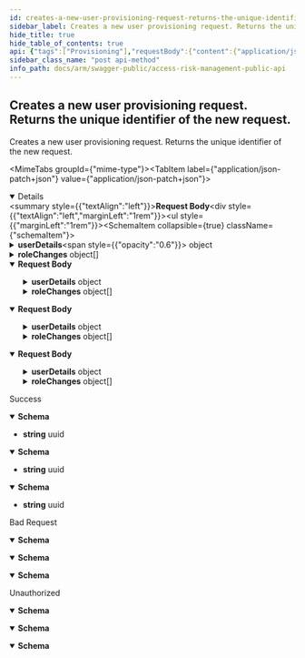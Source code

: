 ```yaml
---
id: creates-a-new-user-provisioning-request-returns-the-unique-identifier-of-the-new-request
sidebar_label: Creates a new user provisioning request. Returns the unique identifier of the new request.
hide_title: true
hide_table_of_contents: true
api: {"tags":["Provisioning"],"requestBody":{"content":{"application/json-patch+json":{"schema":{"required":["userDetails"],"type":"object","properties":{"userDetails":{"allOf":[{"required":["email","lastName","username","userType"],"type":"object","properties":{"username":{"type":"string","description":"Represents the id of the user."},"email":{"type":"string","description":"Represents the user's email address."},"firstName":{"type":"string","description":"Represents the user's first name.","nullable":true},"lastName":{"type":"string","description":"Represents the user's last name."},"userType":{"enum":["A","B","C","L","S"],"type":"string","description":"Represents the user's SAP user type."},"userClass":{"type":"string","description":"Represents the user's class.","nullable":true},"validFrom":{"type":"string","description":"Represents the date from which the user is valid.","format":"date-time","nullable":true},"validTo":{"type":"string","description":"Represents the date to which the user is valid.","format":"date-time","nullable":true}},"additionalProperties":false,"description":"Represents the model for a SAP user."}],"description":"Represents the details of the new user."},"accountId":{"type":"integer","description":"Represents the id of the account under which the provisioning was requested.","format":"int32"},"erpSystemId":{"type":"integer","description":"Represents the id of the ERP system.","format":"int32"},"roleChanges":{"type":"array","items":{"type":"object","properties":{"id":{"type":"string","description":"The unique identifier of the role.","format":"uuid"},"roleName":{"type":"string","description":"The role name.","nullable":true},"changeType":{"enum":["Add","Remove","Change"],"type":"string","description":"The role change type."},"validFrom":{"type":"string","description":"The start date of the validity of the role.","format":"date-time","nullable":true},"validTo":{"type":"string","description":"The end date of the validity of the role.","format":"date-time","nullable":true}},"additionalProperties":false,"description":"Represents the model of a role change."},"description":"Represents a collection of role changes to check for conflicts.","nullable":true},"comment":{"type":"string","description":"Represents optional comments for request.","nullable":true},"provisionPartialRoles":{"type":"boolean","description":"Determines if request could be provisioned even if some of its roles have been rejected."}},"additionalProperties":false,"description":"Represents the model for a new user provisioning request."}},"application/json":{"schema":{"required":["userDetails"],"type":"object","properties":{"userDetails":{"allOf":[{"required":["email","lastName","username","userType"],"type":"object","properties":{"username":{"type":"string","description":"Represents the id of the user."},"email":{"type":"string","description":"Represents the user's email address."},"firstName":{"type":"string","description":"Represents the user's first name.","nullable":true},"lastName":{"type":"string","description":"Represents the user's last name."},"userType":{"enum":["A","B","C","L","S"],"type":"string","description":"Represents the user's SAP user type."},"userClass":{"type":"string","description":"Represents the user's class.","nullable":true},"validFrom":{"type":"string","description":"Represents the date from which the user is valid.","format":"date-time","nullable":true},"validTo":{"type":"string","description":"Represents the date to which the user is valid.","format":"date-time","nullable":true}},"additionalProperties":false,"description":"Represents the model for a SAP user."}],"description":"Represents the details of the new user."},"accountId":{"type":"integer","description":"Represents the id of the account under which the provisioning was requested.","format":"int32"},"erpSystemId":{"type":"integer","description":"Represents the id of the ERP system.","format":"int32"},"roleChanges":{"type":"array","items":{"type":"object","properties":{"id":{"type":"string","description":"The unique identifier of the role.","format":"uuid"},"roleName":{"type":"string","description":"The role name.","nullable":true},"changeType":{"enum":["Add","Remove","Change"],"type":"string","description":"The role change type."},"validFrom":{"type":"string","description":"The start date of the validity of the role.","format":"date-time","nullable":true},"validTo":{"type":"string","description":"The end date of the validity of the role.","format":"date-time","nullable":true}},"additionalProperties":false,"description":"Represents the model of a role change."},"description":"Represents a collection of role changes to check for conflicts.","nullable":true},"comment":{"type":"string","description":"Represents optional comments for request.","nullable":true},"provisionPartialRoles":{"type":"boolean","description":"Determines if request could be provisioned even if some of its roles have been rejected."}},"additionalProperties":false,"description":"Represents the model for a new user provisioning request."}},"text/json":{"schema":{"required":["userDetails"],"type":"object","properties":{"userDetails":{"allOf":[{"required":["email","lastName","username","userType"],"type":"object","properties":{"username":{"type":"string","description":"Represents the id of the user."},"email":{"type":"string","description":"Represents the user's email address."},"firstName":{"type":"string","description":"Represents the user's first name.","nullable":true},"lastName":{"type":"string","description":"Represents the user's last name."},"userType":{"enum":["A","B","C","L","S"],"type":"string","description":"Represents the user's SAP user type."},"userClass":{"type":"string","description":"Represents the user's class.","nullable":true},"validFrom":{"type":"string","description":"Represents the date from which the user is valid.","format":"date-time","nullable":true},"validTo":{"type":"string","description":"Represents the date to which the user is valid.","format":"date-time","nullable":true}},"additionalProperties":false,"description":"Represents the model for a SAP user."}],"description":"Represents the details of the new user."},"accountId":{"type":"integer","description":"Represents the id of the account under which the provisioning was requested.","format":"int32"},"erpSystemId":{"type":"integer","description":"Represents the id of the ERP system.","format":"int32"},"roleChanges":{"type":"array","items":{"type":"object","properties":{"id":{"type":"string","description":"The unique identifier of the role.","format":"uuid"},"roleName":{"type":"string","description":"The role name.","nullable":true},"changeType":{"enum":["Add","Remove","Change"],"type":"string","description":"The role change type."},"validFrom":{"type":"string","description":"The start date of the validity of the role.","format":"date-time","nullable":true},"validTo":{"type":"string","description":"The end date of the validity of the role.","format":"date-time","nullable":true}},"additionalProperties":false,"description":"Represents the model of a role change."},"description":"Represents a collection of role changes to check for conflicts.","nullable":true},"comment":{"type":"string","description":"Represents optional comments for request.","nullable":true},"provisionPartialRoles":{"type":"boolean","description":"Determines if request could be provisioned even if some of its roles have been rejected."}},"additionalProperties":false,"description":"Represents the model for a new user provisioning request."}},"application/*+json":{"schema":{"required":["userDetails"],"type":"object","properties":{"userDetails":{"allOf":[{"required":["email","lastName","username","userType"],"type":"object","properties":{"username":{"type":"string","description":"Represents the id of the user."},"email":{"type":"string","description":"Represents the user's email address."},"firstName":{"type":"string","description":"Represents the user's first name.","nullable":true},"lastName":{"type":"string","description":"Represents the user's last name."},"userType":{"enum":["A","B","C","L","S"],"type":"string","description":"Represents the user's SAP user type."},"userClass":{"type":"string","description":"Represents the user's class.","nullable":true},"validFrom":{"type":"string","description":"Represents the date from which the user is valid.","format":"date-time","nullable":true},"validTo":{"type":"string","description":"Represents the date to which the user is valid.","format":"date-time","nullable":true}},"additionalProperties":false,"description":"Represents the model for a SAP user."}],"description":"Represents the details of the new user."},"accountId":{"type":"integer","description":"Represents the id of the account under which the provisioning was requested.","format":"int32"},"erpSystemId":{"type":"integer","description":"Represents the id of the ERP system.","format":"int32"},"roleChanges":{"type":"array","items":{"type":"object","properties":{"id":{"type":"string","description":"The unique identifier of the role.","format":"uuid"},"roleName":{"type":"string","description":"The role name.","nullable":true},"changeType":{"enum":["Add","Remove","Change"],"type":"string","description":"The role change type."},"validFrom":{"type":"string","description":"The start date of the validity of the role.","format":"date-time","nullable":true},"validTo":{"type":"string","description":"The end date of the validity of the role.","format":"date-time","nullable":true}},"additionalProperties":false,"description":"Represents the model of a role change."},"description":"Represents a collection of role changes to check for conflicts.","nullable":true},"comment":{"type":"string","description":"Represents optional comments for request.","nullable":true},"provisionPartialRoles":{"type":"boolean","description":"Determines if request could be provisioned even if some of its roles have been rejected."}},"additionalProperties":false,"description":"Represents the model for a new user provisioning request."}}}},"responses":{"200":{"description":"Success","content":{"text/plain":{"schema":{"type":"string","format":"uuid"}},"application/json":{"schema":{"type":"string","format":"uuid"}},"text/json":{"schema":{"type":"string","format":"uuid"}}}},"400":{"description":"Bad Request","content":{"text/plain":{"schema":{"type":"object","properties":{"type":{"type":"string","nullable":true},"title":{"type":"string","nullable":true},"status":{"type":"integer","format":"int32","nullable":true},"detail":{"type":"string","nullable":true},"instance":{"type":"string","nullable":true}},"additionalProperties":{"type":"object","additionalProperties":false}}},"application/json":{"schema":{"type":"object","properties":{"type":{"type":"string","nullable":true},"title":{"type":"string","nullable":true},"status":{"type":"integer","format":"int32","nullable":true},"detail":{"type":"string","nullable":true},"instance":{"type":"string","nullable":true}},"additionalProperties":{"type":"object","additionalProperties":false}}},"text/json":{"schema":{"type":"object","properties":{"type":{"type":"string","nullable":true},"title":{"type":"string","nullable":true},"status":{"type":"integer","format":"int32","nullable":true},"detail":{"type":"string","nullable":true},"instance":{"type":"string","nullable":true}},"additionalProperties":{"type":"object","additionalProperties":false}}}}},"401":{"description":"Unauthorized","content":{"text/plain":{"schema":{"type":"object","properties":{"type":{"type":"string","nullable":true},"title":{"type":"string","nullable":true},"status":{"type":"integer","format":"int32","nullable":true},"detail":{"type":"string","nullable":true},"instance":{"type":"string","nullable":true}},"additionalProperties":{"type":"object","additionalProperties":false}}},"application/json":{"schema":{"type":"object","properties":{"type":{"type":"string","nullable":true},"title":{"type":"string","nullable":true},"status":{"type":"integer","format":"int32","nullable":true},"detail":{"type":"string","nullable":true},"instance":{"type":"string","nullable":true}},"additionalProperties":{"type":"object","additionalProperties":false}}},"text/json":{"schema":{"type":"object","properties":{"type":{"type":"string","nullable":true},"title":{"type":"string","nullable":true},"status":{"type":"integer","format":"int32","nullable":true},"detail":{"type":"string","nullable":true},"instance":{"type":"string","nullable":true}},"additionalProperties":{"type":"object","additionalProperties":false}}}}}},"description":"Creates a new user provisioning request. Returns the unique identifier of the new request.","method":"post","path":"/api/v1/provisioning/newuser","jsonRequestBodyExample":{"userDetails":{"username":"string","email":"string","firstName":"string","lastName":"string","userType":"A","userClass":"string","validFrom":"2022-08-18","validTo":"2022-08-18"},"accountId":0,"erpSystemId":0,"roleChanges":[{"id":"3fa85f64-5717-4562-b3fc-2c963f66afa6","roleName":"string","changeType":"Add","validFrom":"2022-08-18","validTo":"2022-08-18"}],"comment":"string","provisionPartialRoles":true},"info":{"title":"Access Risk Management Public API","version":"1.0"},"postman":{"name":"Creates a new user provisioning request. Returns the unique identifier of the new request.","description":{"type":"text/plain"},"url":{"path":["api","v1","provisioning","newuser"],"host":["{{baseUrl}}"],"query":[],"variable":[]},"header":[{"key":"Content-Type","value":"application/json"},{"key":"Accept","value":"text/plain"}],"method":"POST","body":{"mode":"raw","raw":"\"\"","options":{"raw":{"language":"json"}}}}}
sidebar_class_name: "post api-method"
info_path: docs/arm/swagger-public/access-risk-management-public-api
---
```



## Creates a new user provisioning request. Returns the unique identifier of the new request.



Creates a new user provisioning request. Returns the unique identifier of the new request.

<MimeTabs groupId={"mime-type"}><TabItem label={"application/json-patch+json"} value={"application/json-patch+json"}><details style={{}} data-collapsed={false} open={true}><summary style={{"textAlign":"left"}}><strong>Request Body</strong></summary><div style={{"textAlign":"left","marginLeft":"1rem"}}></div><ul style={{"marginLeft":"1rem"}}><SchemaItem collapsible={true} className={"schemaItem"}><details style={{}}><summary style={{}}><strong>userDetails</strong><span style={{"opacity":"0.6"}}> object</span></summary><div style={{"marginLeft":"1rem"}}><div style={{"marginTop":".5rem","marginBottom":".5rem"}}>

Represents the model for a SAP user.

</div><SchemaItem collapsible={false} name={"username"} required={true} schemaDescription={"Represents the id of the user."} schemaName={"string"} qualifierMessage={undefined} defaultValue={undefined}></SchemaItem><SchemaItem collapsible={false} name={"email"} required={true} schemaDescription={"Represents the user's email address."} schemaName={"string"} qualifierMessage={undefined} defaultValue={undefined}></SchemaItem><SchemaItem collapsible={false} name={"firstName"} required={false} schemaDescription={"Represents the user's first name."} schemaName={"string"} qualifierMessage={undefined} defaultValue={undefined}></SchemaItem><SchemaItem collapsible={false} name={"lastName"} required={true} schemaDescription={"Represents the user's last name."} schemaName={"string"} qualifierMessage={undefined} defaultValue={undefined}></SchemaItem><SchemaItem collapsible={false} name={"userType"} required={true} schemaDescription={"Represents the user's SAP user type."} schemaName={"string"} qualifierMessage={"**Possible values:** [`A`, `B`, `C`, `L`, `S`]"} defaultValue={undefined}></SchemaItem><SchemaItem collapsible={false} name={"userClass"} required={false} schemaDescription={"Represents the user's class."} schemaName={"string"} qualifierMessage={undefined} defaultValue={undefined}></SchemaItem><SchemaItem collapsible={false} name={"validFrom"} required={false} schemaDescription={"Represents the date from which the user is valid."} schemaName={"date-time"} qualifierMessage={undefined} defaultValue={undefined}></SchemaItem><SchemaItem collapsible={false} name={"validTo"} required={false} schemaDescription={"Represents the date to which the user is valid."} schemaName={"date-time"} qualifierMessage={undefined} defaultValue={undefined}></SchemaItem></div></details></SchemaItem><SchemaItem collapsible={false} name={"accountId"} required={false} schemaDescription={"Represents the id of the account under which the provisioning was requested."} schemaName={"int32"} qualifierMessage={undefined} defaultValue={undefined}></SchemaItem><SchemaItem collapsible={false} name={"erpSystemId"} required={false} schemaDescription={"Represents the id of the ERP system."} schemaName={"int32"} qualifierMessage={undefined} defaultValue={undefined}></SchemaItem><SchemaItem collapsible={true} className={"schemaItem"}><details style={{}}><summary style={{}}><strong>roleChanges</strong><span style={{"opacity":"0.6"}}> object[]</span></summary><div style={{"marginLeft":"1rem"}}><div style={{"marginTop":".5rem","marginBottom":".5rem"}}>

Represents a collection of role changes to check for conflicts.

</div><SchemaItem collapsible={false} name={"id"} required={false} schemaDescription={"The unique identifier of the role."} schemaName={"uuid"} qualifierMessage={undefined} defaultValue={undefined}></SchemaItem><SchemaItem collapsible={false} name={"roleName"} required={false} schemaDescription={"The role name."} schemaName={"string"} qualifierMessage={undefined} defaultValue={undefined}></SchemaItem><SchemaItem collapsible={false} name={"changeType"} required={false} schemaDescription={"The role change type."} schemaName={"string"} qualifierMessage={"**Possible values:** [`Add`, `Remove`, `Change`]"} defaultValue={undefined}></SchemaItem><SchemaItem collapsible={false} name={"validFrom"} required={false} schemaDescription={"The start date of the validity of the role."} schemaName={"date-time"} qualifierMessage={undefined} defaultValue={undefined}></SchemaItem><SchemaItem collapsible={false} name={"validTo"} required={false} schemaDescription={"The end date of the validity of the role."} schemaName={"date-time"} qualifierMessage={undefined} defaultValue={undefined}></SchemaItem></div></details></SchemaItem><SchemaItem collapsible={false} name={"comment"} required={false} schemaDescription={"Represents optional comments for request."} schemaName={"string"} qualifierMessage={undefined} defaultValue={undefined}></SchemaItem><SchemaItem collapsible={false} name={"provisionPartialRoles"} required={false} schemaDescription={"Determines if request could be provisioned even if some of its roles have been rejected."} schemaName={"boolean"} qualifierMessage={undefined} defaultValue={undefined}></SchemaItem></ul></details></TabItem><TabItem label={"application/json"} value={"application/json"}><details style={{}} data-collapsed={false} open={true}><summary style={{"textAlign":"left"}}><strong>Request Body</strong></summary><div style={{"textAlign":"left","marginLeft":"1rem"}}></div><ul style={{"marginLeft":"1rem"}}><SchemaItem collapsible={true} className={"schemaItem"}><details style={{}}><summary style={{}}><strong>userDetails</strong><span style={{"opacity":"0.6"}}> object</span></summary><div style={{"marginLeft":"1rem"}}><div style={{"marginTop":".5rem","marginBottom":".5rem"}}>

Represents the model for a SAP user.

</div><SchemaItem collapsible={false} name={"username"} required={true} schemaDescription={"Represents the id of the user."} schemaName={"string"} qualifierMessage={undefined} defaultValue={undefined}></SchemaItem><SchemaItem collapsible={false} name={"email"} required={true} schemaDescription={"Represents the user's email address."} schemaName={"string"} qualifierMessage={undefined} defaultValue={undefined}></SchemaItem><SchemaItem collapsible={false} name={"firstName"} required={false} schemaDescription={"Represents the user's first name."} schemaName={"string"} qualifierMessage={undefined} defaultValue={undefined}></SchemaItem><SchemaItem collapsible={false} name={"lastName"} required={true} schemaDescription={"Represents the user's last name."} schemaName={"string"} qualifierMessage={undefined} defaultValue={undefined}></SchemaItem><SchemaItem collapsible={false} name={"userType"} required={true} schemaDescription={"Represents the user's SAP user type."} schemaName={"string"} qualifierMessage={"**Possible values:** [`A`, `B`, `C`, `L`, `S`]"} defaultValue={undefined}></SchemaItem><SchemaItem collapsible={false} name={"userClass"} required={false} schemaDescription={"Represents the user's class."} schemaName={"string"} qualifierMessage={undefined} defaultValue={undefined}></SchemaItem><SchemaItem collapsible={false} name={"validFrom"} required={false} schemaDescription={"Represents the date from which the user is valid."} schemaName={"date-time"} qualifierMessage={undefined} defaultValue={undefined}></SchemaItem><SchemaItem collapsible={false} name={"validTo"} required={false} schemaDescription={"Represents the date to which the user is valid."} schemaName={"date-time"} qualifierMessage={undefined} defaultValue={undefined}></SchemaItem></div></details></SchemaItem><SchemaItem collapsible={false} name={"accountId"} required={false} schemaDescription={"Represents the id of the account under which the provisioning was requested."} schemaName={"int32"} qualifierMessage={undefined} defaultValue={undefined}></SchemaItem><SchemaItem collapsible={false} name={"erpSystemId"} required={false} schemaDescription={"Represents the id of the ERP system."} schemaName={"int32"} qualifierMessage={undefined} defaultValue={undefined}></SchemaItem><SchemaItem collapsible={true} className={"schemaItem"}><details style={{}}><summary style={{}}><strong>roleChanges</strong><span style={{"opacity":"0.6"}}> object[]</span></summary><div style={{"marginLeft":"1rem"}}><div style={{"marginTop":".5rem","marginBottom":".5rem"}}>

Represents a collection of role changes to check for conflicts.

</div><SchemaItem collapsible={false} name={"id"} required={false} schemaDescription={"The unique identifier of the role."} schemaName={"uuid"} qualifierMessage={undefined} defaultValue={undefined}></SchemaItem><SchemaItem collapsible={false} name={"roleName"} required={false} schemaDescription={"The role name."} schemaName={"string"} qualifierMessage={undefined} defaultValue={undefined}></SchemaItem><SchemaItem collapsible={false} name={"changeType"} required={false} schemaDescription={"The role change type."} schemaName={"string"} qualifierMessage={"**Possible values:** [`Add`, `Remove`, `Change`]"} defaultValue={undefined}></SchemaItem><SchemaItem collapsible={false} name={"validFrom"} required={false} schemaDescription={"The start date of the validity of the role."} schemaName={"date-time"} qualifierMessage={undefined} defaultValue={undefined}></SchemaItem><SchemaItem collapsible={false} name={"validTo"} required={false} schemaDescription={"The end date of the validity of the role."} schemaName={"date-time"} qualifierMessage={undefined} defaultValue={undefined}></SchemaItem></div></details></SchemaItem><SchemaItem collapsible={false} name={"comment"} required={false} schemaDescription={"Represents optional comments for request."} schemaName={"string"} qualifierMessage={undefined} defaultValue={undefined}></SchemaItem><SchemaItem collapsible={false} name={"provisionPartialRoles"} required={false} schemaDescription={"Determines if request could be provisioned even if some of its roles have been rejected."} schemaName={"boolean"} qualifierMessage={undefined} defaultValue={undefined}></SchemaItem></ul></details></TabItem><TabItem label={"text/json"} value={"text/json"}><details style={{}} data-collapsed={false} open={true}><summary style={{"textAlign":"left"}}><strong>Request Body</strong></summary><div style={{"textAlign":"left","marginLeft":"1rem"}}></div><ul style={{"marginLeft":"1rem"}}><SchemaItem collapsible={true} className={"schemaItem"}><details style={{}}><summary style={{}}><strong>userDetails</strong><span style={{"opacity":"0.6"}}> object</span></summary><div style={{"marginLeft":"1rem"}}><div style={{"marginTop":".5rem","marginBottom":".5rem"}}>

Represents the model for a SAP user.

</div><SchemaItem collapsible={false} name={"username"} required={true} schemaDescription={"Represents the id of the user."} schemaName={"string"} qualifierMessage={undefined} defaultValue={undefined}></SchemaItem><SchemaItem collapsible={false} name={"email"} required={true} schemaDescription={"Represents the user's email address."} schemaName={"string"} qualifierMessage={undefined} defaultValue={undefined}></SchemaItem><SchemaItem collapsible={false} name={"firstName"} required={false} schemaDescription={"Represents the user's first name."} schemaName={"string"} qualifierMessage={undefined} defaultValue={undefined}></SchemaItem><SchemaItem collapsible={false} name={"lastName"} required={true} schemaDescription={"Represents the user's last name."} schemaName={"string"} qualifierMessage={undefined} defaultValue={undefined}></SchemaItem><SchemaItem collapsible={false} name={"userType"} required={true} schemaDescription={"Represents the user's SAP user type."} schemaName={"string"} qualifierMessage={"**Possible values:** [`A`, `B`, `C`, `L`, `S`]"} defaultValue={undefined}></SchemaItem><SchemaItem collapsible={false} name={"userClass"} required={false} schemaDescription={"Represents the user's class."} schemaName={"string"} qualifierMessage={undefined} defaultValue={undefined}></SchemaItem><SchemaItem collapsible={false} name={"validFrom"} required={false} schemaDescription={"Represents the date from which the user is valid."} schemaName={"date-time"} qualifierMessage={undefined} defaultValue={undefined}></SchemaItem><SchemaItem collapsible={false} name={"validTo"} required={false} schemaDescription={"Represents the date to which the user is valid."} schemaName={"date-time"} qualifierMessage={undefined} defaultValue={undefined}></SchemaItem></div></details></SchemaItem><SchemaItem collapsible={false} name={"accountId"} required={false} schemaDescription={"Represents the id of the account under which the provisioning was requested."} schemaName={"int32"} qualifierMessage={undefined} defaultValue={undefined}></SchemaItem><SchemaItem collapsible={false} name={"erpSystemId"} required={false} schemaDescription={"Represents the id of the ERP system."} schemaName={"int32"} qualifierMessage={undefined} defaultValue={undefined}></SchemaItem><SchemaItem collapsible={true} className={"schemaItem"}><details style={{}}><summary style={{}}><strong>roleChanges</strong><span style={{"opacity":"0.6"}}> object[]</span></summary><div style={{"marginLeft":"1rem"}}><div style={{"marginTop":".5rem","marginBottom":".5rem"}}>

Represents a collection of role changes to check for conflicts.

</div><SchemaItem collapsible={false} name={"id"} required={false} schemaDescription={"The unique identifier of the role."} schemaName={"uuid"} qualifierMessage={undefined} defaultValue={undefined}></SchemaItem><SchemaItem collapsible={false} name={"roleName"} required={false} schemaDescription={"The role name."} schemaName={"string"} qualifierMessage={undefined} defaultValue={undefined}></SchemaItem><SchemaItem collapsible={false} name={"changeType"} required={false} schemaDescription={"The role change type."} schemaName={"string"} qualifierMessage={"**Possible values:** [`Add`, `Remove`, `Change`]"} defaultValue={undefined}></SchemaItem><SchemaItem collapsible={false} name={"validFrom"} required={false} schemaDescription={"The start date of the validity of the role."} schemaName={"date-time"} qualifierMessage={undefined} defaultValue={undefined}></SchemaItem><SchemaItem collapsible={false} name={"validTo"} required={false} schemaDescription={"The end date of the validity of the role."} schemaName={"date-time"} qualifierMessage={undefined} defaultValue={undefined}></SchemaItem></div></details></SchemaItem><SchemaItem collapsible={false} name={"comment"} required={false} schemaDescription={"Represents optional comments for request."} schemaName={"string"} qualifierMessage={undefined} defaultValue={undefined}></SchemaItem><SchemaItem collapsible={false} name={"provisionPartialRoles"} required={false} schemaDescription={"Determines if request could be provisioned even if some of its roles have been rejected."} schemaName={"boolean"} qualifierMessage={undefined} defaultValue={undefined}></SchemaItem></ul></details></TabItem><TabItem label={"application/*+json"} value={"application/*+json"}><details style={{}} data-collapsed={false} open={true}><summary style={{"textAlign":"left"}}><strong>Request Body</strong></summary><div style={{"textAlign":"left","marginLeft":"1rem"}}></div><ul style={{"marginLeft":"1rem"}}><SchemaItem collapsible={true} className={"schemaItem"}><details style={{}}><summary style={{}}><strong>userDetails</strong><span style={{"opacity":"0.6"}}> object</span></summary><div style={{"marginLeft":"1rem"}}><div style={{"marginTop":".5rem","marginBottom":".5rem"}}>

Represents the model for a SAP user.

</div><SchemaItem collapsible={false} name={"username"} required={true} schemaDescription={"Represents the id of the user."} schemaName={"string"} qualifierMessage={undefined} defaultValue={undefined}></SchemaItem><SchemaItem collapsible={false} name={"email"} required={true} schemaDescription={"Represents the user's email address."} schemaName={"string"} qualifierMessage={undefined} defaultValue={undefined}></SchemaItem><SchemaItem collapsible={false} name={"firstName"} required={false} schemaDescription={"Represents the user's first name."} schemaName={"string"} qualifierMessage={undefined} defaultValue={undefined}></SchemaItem><SchemaItem collapsible={false} name={"lastName"} required={true} schemaDescription={"Represents the user's last name."} schemaName={"string"} qualifierMessage={undefined} defaultValue={undefined}></SchemaItem><SchemaItem collapsible={false} name={"userType"} required={true} schemaDescription={"Represents the user's SAP user type."} schemaName={"string"} qualifierMessage={"**Possible values:** [`A`, `B`, `C`, `L`, `S`]"} defaultValue={undefined}></SchemaItem><SchemaItem collapsible={false} name={"userClass"} required={false} schemaDescription={"Represents the user's class."} schemaName={"string"} qualifierMessage={undefined} defaultValue={undefined}></SchemaItem><SchemaItem collapsible={false} name={"validFrom"} required={false} schemaDescription={"Represents the date from which the user is valid."} schemaName={"date-time"} qualifierMessage={undefined} defaultValue={undefined}></SchemaItem><SchemaItem collapsible={false} name={"validTo"} required={false} schemaDescription={"Represents the date to which the user is valid."} schemaName={"date-time"} qualifierMessage={undefined} defaultValue={undefined}></SchemaItem></div></details></SchemaItem><SchemaItem collapsible={false} name={"accountId"} required={false} schemaDescription={"Represents the id of the account under which the provisioning was requested."} schemaName={"int32"} qualifierMessage={undefined} defaultValue={undefined}></SchemaItem><SchemaItem collapsible={false} name={"erpSystemId"} required={false} schemaDescription={"Represents the id of the ERP system."} schemaName={"int32"} qualifierMessage={undefined} defaultValue={undefined}></SchemaItem><SchemaItem collapsible={true} className={"schemaItem"}><details style={{}}><summary style={{}}><strong>roleChanges</strong><span style={{"opacity":"0.6"}}> object[]</span></summary><div style={{"marginLeft":"1rem"}}><div style={{"marginTop":".5rem","marginBottom":".5rem"}}>

Represents a collection of role changes to check for conflicts.

</div><SchemaItem collapsible={false} name={"id"} required={false} schemaDescription={"The unique identifier of the role."} schemaName={"uuid"} qualifierMessage={undefined} defaultValue={undefined}></SchemaItem><SchemaItem collapsible={false} name={"roleName"} required={false} schemaDescription={"The role name."} schemaName={"string"} qualifierMessage={undefined} defaultValue={undefined}></SchemaItem><SchemaItem collapsible={false} name={"changeType"} required={false} schemaDescription={"The role change type."} schemaName={"string"} qualifierMessage={"**Possible values:** [`Add`, `Remove`, `Change`]"} defaultValue={undefined}></SchemaItem><SchemaItem collapsible={false} name={"validFrom"} required={false} schemaDescription={"The start date of the validity of the role."} schemaName={"date-time"} qualifierMessage={undefined} defaultValue={undefined}></SchemaItem><SchemaItem collapsible={false} name={"validTo"} required={false} schemaDescription={"The end date of the validity of the role."} schemaName={"date-time"} qualifierMessage={undefined} defaultValue={undefined}></SchemaItem></div></details></SchemaItem><SchemaItem collapsible={false} name={"comment"} required={false} schemaDescription={"Represents optional comments for request."} schemaName={"string"} qualifierMessage={undefined} defaultValue={undefined}></SchemaItem><SchemaItem collapsible={false} name={"provisionPartialRoles"} required={false} schemaDescription={"Determines if request could be provisioned even if some of its roles have been rejected."} schemaName={"boolean"} qualifierMessage={undefined} defaultValue={undefined}></SchemaItem></ul></details></TabItem></MimeTabs><div><ApiTabs><TabItem label={"200"} value={"200"}><div>

Success

</div><div><MimeTabs groupId={"mime-type"}><TabItem label={"text/plain"} value={"text/plain"}><SchemaTabs groupId={"schema-tabs"}><TabItem label={"Schema"} value={"Schema"}><details style={{}} data-collapsed={false} open={true}><summary style={{"textAlign":"left"}}><strong>Schema</strong></summary><div style={{"textAlign":"left","marginLeft":"1rem"}}></div><ul style={{"marginLeft":"1rem"}}><li><div><strong>string</strong><span style={{"opacity":"0.6"}}> uuid</span></div></li></ul></details></TabItem></SchemaTabs></TabItem><TabItem label={"application/json"} value={"application/json"}><SchemaTabs groupId={"schema-tabs"}><TabItem label={"Schema"} value={"Schema"}><details style={{}} data-collapsed={false} open={true}><summary style={{"textAlign":"left"}}><strong>Schema</strong></summary><div style={{"textAlign":"left","marginLeft":"1rem"}}></div><ul style={{"marginLeft":"1rem"}}><li><div><strong>string</strong><span style={{"opacity":"0.6"}}> uuid</span></div></li></ul></details></TabItem></SchemaTabs></TabItem><TabItem label={"text/json"} value={"text/json"}><SchemaTabs groupId={"schema-tabs"}><TabItem label={"Schema"} value={"Schema"}><details style={{}} data-collapsed={false} open={true}><summary style={{"textAlign":"left"}}><strong>Schema</strong></summary><div style={{"textAlign":"left","marginLeft":"1rem"}}></div><ul style={{"marginLeft":"1rem"}}><li><div><strong>string</strong><span style={{"opacity":"0.6"}}> uuid</span></div></li></ul></details></TabItem></SchemaTabs></TabItem></MimeTabs></div></TabItem><TabItem label={"400"} value={"400"}><div>

Bad Request

</div><div><MimeTabs groupId={"mime-type"}><TabItem label={"text/plain"} value={"text/plain"}><SchemaTabs groupId={"schema-tabs"}><TabItem label={"Schema"} value={"Schema"}><details style={{}} data-collapsed={false} open={true}><summary style={{"textAlign":"left"}}><strong>Schema</strong></summary><div style={{"textAlign":"left","marginLeft":"1rem"}}></div><ul style={{"marginLeft":"1rem"}}><SchemaItem collapsible={false} name={"type"} required={false} schemaDescription={undefined} schemaName={"string"} qualifierMessage={undefined} defaultValue={undefined}></SchemaItem><SchemaItem collapsible={false} name={"title"} required={false} schemaDescription={undefined} schemaName={"string"} qualifierMessage={undefined} defaultValue={undefined}></SchemaItem><SchemaItem collapsible={false} name={"status"} required={false} schemaDescription={undefined} schemaName={"int32"} qualifierMessage={undefined} defaultValue={undefined}></SchemaItem><SchemaItem collapsible={false} name={"detail"} required={false} schemaDescription={undefined} schemaName={"string"} qualifierMessage={undefined} defaultValue={undefined}></SchemaItem><SchemaItem collapsible={false} name={"instance"} required={false} schemaDescription={undefined} schemaName={"string"} qualifierMessage={undefined} defaultValue={undefined}></SchemaItem></ul></details></TabItem></SchemaTabs></TabItem><TabItem label={"application/json"} value={"application/json"}><SchemaTabs groupId={"schema-tabs"}><TabItem label={"Schema"} value={"Schema"}><details style={{}} data-collapsed={false} open={true}><summary style={{"textAlign":"left"}}><strong>Schema</strong></summary><div style={{"textAlign":"left","marginLeft":"1rem"}}></div><ul style={{"marginLeft":"1rem"}}><SchemaItem collapsible={false} name={"type"} required={false} schemaDescription={undefined} schemaName={"string"} qualifierMessage={undefined} defaultValue={undefined}></SchemaItem><SchemaItem collapsible={false} name={"title"} required={false} schemaDescription={undefined} schemaName={"string"} qualifierMessage={undefined} defaultValue={undefined}></SchemaItem><SchemaItem collapsible={false} name={"status"} required={false} schemaDescription={undefined} schemaName={"int32"} qualifierMessage={undefined} defaultValue={undefined}></SchemaItem><SchemaItem collapsible={false} name={"detail"} required={false} schemaDescription={undefined} schemaName={"string"} qualifierMessage={undefined} defaultValue={undefined}></SchemaItem><SchemaItem collapsible={false} name={"instance"} required={false} schemaDescription={undefined} schemaName={"string"} qualifierMessage={undefined} defaultValue={undefined}></SchemaItem></ul></details></TabItem></SchemaTabs></TabItem><TabItem label={"text/json"} value={"text/json"}><SchemaTabs groupId={"schema-tabs"}><TabItem label={"Schema"} value={"Schema"}><details style={{}} data-collapsed={false} open={true}><summary style={{"textAlign":"left"}}><strong>Schema</strong></summary><div style={{"textAlign":"left","marginLeft":"1rem"}}></div><ul style={{"marginLeft":"1rem"}}><SchemaItem collapsible={false} name={"type"} required={false} schemaDescription={undefined} schemaName={"string"} qualifierMessage={undefined} defaultValue={undefined}></SchemaItem><SchemaItem collapsible={false} name={"title"} required={false} schemaDescription={undefined} schemaName={"string"} qualifierMessage={undefined} defaultValue={undefined}></SchemaItem><SchemaItem collapsible={false} name={"status"} required={false} schemaDescription={undefined} schemaName={"int32"} qualifierMessage={undefined} defaultValue={undefined}></SchemaItem><SchemaItem collapsible={false} name={"detail"} required={false} schemaDescription={undefined} schemaName={"string"} qualifierMessage={undefined} defaultValue={undefined}></SchemaItem><SchemaItem collapsible={false} name={"instance"} required={false} schemaDescription={undefined} schemaName={"string"} qualifierMessage={undefined} defaultValue={undefined}></SchemaItem></ul></details></TabItem></SchemaTabs></TabItem></MimeTabs></div></TabItem><TabItem label={"401"} value={"401"}><div>

Unauthorized

</div><div><MimeTabs groupId={"mime-type"}><TabItem label={"text/plain"} value={"text/plain"}><SchemaTabs groupId={"schema-tabs"}><TabItem label={"Schema"} value={"Schema"}><details style={{}} data-collapsed={false} open={true}><summary style={{"textAlign":"left"}}><strong>Schema</strong></summary><div style={{"textAlign":"left","marginLeft":"1rem"}}></div><ul style={{"marginLeft":"1rem"}}><SchemaItem collapsible={false} name={"type"} required={false} schemaDescription={undefined} schemaName={"string"} qualifierMessage={undefined} defaultValue={undefined}></SchemaItem><SchemaItem collapsible={false} name={"title"} required={false} schemaDescription={undefined} schemaName={"string"} qualifierMessage={undefined} defaultValue={undefined}></SchemaItem><SchemaItem collapsible={false} name={"status"} required={false} schemaDescription={undefined} schemaName={"int32"} qualifierMessage={undefined} defaultValue={undefined}></SchemaItem><SchemaItem collapsible={false} name={"detail"} required={false} schemaDescription={undefined} schemaName={"string"} qualifierMessage={undefined} defaultValue={undefined}></SchemaItem><SchemaItem collapsible={false} name={"instance"} required={false} schemaDescription={undefined} schemaName={"string"} qualifierMessage={undefined} defaultValue={undefined}></SchemaItem></ul></details></TabItem></SchemaTabs></TabItem><TabItem label={"application/json"} value={"application/json"}><SchemaTabs groupId={"schema-tabs"}><TabItem label={"Schema"} value={"Schema"}><details style={{}} data-collapsed={false} open={true}><summary style={{"textAlign":"left"}}><strong>Schema</strong></summary><div style={{"textAlign":"left","marginLeft":"1rem"}}></div><ul style={{"marginLeft":"1rem"}}><SchemaItem collapsible={false} name={"type"} required={false} schemaDescription={undefined} schemaName={"string"} qualifierMessage={undefined} defaultValue={undefined}></SchemaItem><SchemaItem collapsible={false} name={"title"} required={false} schemaDescription={undefined} schemaName={"string"} qualifierMessage={undefined} defaultValue={undefined}></SchemaItem><SchemaItem collapsible={false} name={"status"} required={false} schemaDescription={undefined} schemaName={"int32"} qualifierMessage={undefined} defaultValue={undefined}></SchemaItem><SchemaItem collapsible={false} name={"detail"} required={false} schemaDescription={undefined} schemaName={"string"} qualifierMessage={undefined} defaultValue={undefined}></SchemaItem><SchemaItem collapsible={false} name={"instance"} required={false} schemaDescription={undefined} schemaName={"string"} qualifierMessage={undefined} defaultValue={undefined}></SchemaItem></ul></details></TabItem></SchemaTabs></TabItem><TabItem label={"text/json"} value={"text/json"}><SchemaTabs groupId={"schema-tabs"}><TabItem label={"Schema"} value={"Schema"}><details style={{}} data-collapsed={false} open={true}><summary style={{"textAlign":"left"}}><strong>Schema</strong></summary><div style={{"textAlign":"left","marginLeft":"1rem"}}></div><ul style={{"marginLeft":"1rem"}}><SchemaItem collapsible={false} name={"type"} required={false} schemaDescription={undefined} schemaName={"string"} qualifierMessage={undefined} defaultValue={undefined}></SchemaItem><SchemaItem collapsible={false} name={"title"} required={false} schemaDescription={undefined} schemaName={"string"} qualifierMessage={undefined} defaultValue={undefined}></SchemaItem><SchemaItem collapsible={false} name={"status"} required={false} schemaDescription={undefined} schemaName={"int32"} qualifierMessage={undefined} defaultValue={undefined}></SchemaItem><SchemaItem collapsible={false} name={"detail"} required={false} schemaDescription={undefined} schemaName={"string"} qualifierMessage={undefined} defaultValue={undefined}></SchemaItem><SchemaItem collapsible={false} name={"instance"} required={false} schemaDescription={undefined} schemaName={"string"} qualifierMessage={undefined} defaultValue={undefined}></SchemaItem></ul></details></TabItem></SchemaTabs></TabItem></MimeTabs></div></TabItem></ApiTabs></div>
      